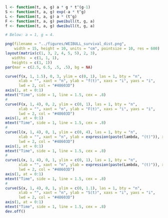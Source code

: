 ```r
l <- function(t, a, g) a * g * t^(g-1)
S <- function(t, a, g) exp(-a * t^g)
L <- function(t, a, g) a * (t^g) 
F <- function(t, a, g) pweibull(t, g, a)
f <- function(t, a, g) dweibull(t, g, a)

# Below: a = 1, g = 4.

png(filename = "../figures/WEIBULL_survival_dist.png", 
    width = 15, height = 10, units = "cm", pointsize = 10, res = 600)
layout(matrix(c(1, 3, 2, 4, 5, 5), 2, 3),
   widths  = c(1, 1, 1), 
   heights = c(1, 1))
par(mar = c(2.5, 6.5, .5, .5), bg = NA)

curve(f(x, 1, 1.5), 0, 3, ylim = c(0, 1), las = 1, bty = "n", 
      xlab = "", xaxt = "n", ylab = "f(t)", xaxs = "i", yaxs = "i", 
      lwd = 2, col = "#48603D")
axis(1, at = 0:1)
mtext("Time", side = 1, line = 1.5, cex = .8)
# 
curve(F(x, 1, 4), 0, 2, ylim = c(0, 1), las = 1, bty = "n", 
      xlab = "", xaxt = "n", ylab = "F(t)", xaxs = "i", yaxs = "i", 
      lwd = 2, col = "#48603D")
axis(1, at = 0:1)
mtext("Time", side = 1, line = 1.5, cex = .8)
# 
curve(l(x, 1, 4), 0, 1, ylim = c(0, 4), las = 1, bty = "n", 
      xlab = "", xaxt = "n", ylab = expression(paste(lambda, "(t)")), xaxs = "i", yaxs = "i", 
      lwd = 2, col = "#48603D")
axis(1, at = 0:1)
mtext("Time", side = 1, line = 1.5, cex = .8)
# 
curve(L(x, 1, 4), 0, 1, ylim = c(0, 1), las = 1, bty = "n", 
      xlab = "", xaxt = "n", ylab = expression(paste(Lambda, "(t)")), xaxs = "i", yaxs = "i", 
      lwd = 2, col = "#48603D")
axis(1, at = 0:1)
mtext("Time", side = 1, line = 1.5, cex = .8)
# 
curve(S(x, 1, 4), 0, 1, ylim = c(0, 1.1), las = 1, bty = "n", 
      xlab = "", xaxt = "n", ylab = "S(t)", xaxs = "i", yaxs = "i", 
      lwd = 2, col = "#48603D")
axis(1, at = 0:1)
mtext("Time", side = 1, line = 1.5, cex = .8)
dev.off()
```
